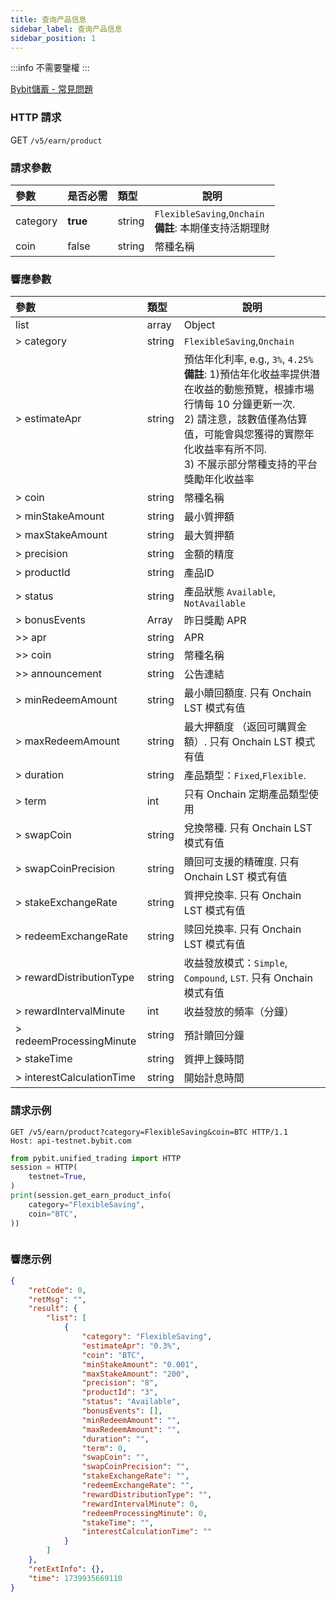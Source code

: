 ```yaml
---
title: 查询产品信息
sidebar_label: 查询产品信息
sidebar_position: 1
---
```

:::info
不需要鑒權
:::

[Bybit儲蓄 - 常見問題](https://www.bybit.com/zh-TW/help-center/article/FAQ-Bybit-Savings)

### HTTP 請求
GET `/v5/earn/product`

### 請求參數
| 參數 | 是否必需 | 類型 | 說明|
|:----- |:-------|:-----|------ |
|category|**true**|string|`FlexibleSaving`,`Onchain` <br/>**備註**: 本期僅支持活期理財|
|coin|false|string|幣種名稱 |

### 響應參數
| 參數 | 類型 | 說明|
|:----- |:-----|----- |
|list|array|Object|
|> category|string |`FlexibleSaving`,`Onchain` |
|> estimateApr|string |預估年化利率, e.g., `3%`, `4.25%`<br/>**備註**: 1)預估年化收益率提供潛在收益的動態預覽，根據市場行情每 10 分鐘更新一次. <br/>2) 請注意，該數值僅為估算值，可能會與您獲得的實際年化收益率有所不同.<br/>3) 不展示部分幣種支持的平台獎勵年化收益率|
|> coin|string |幣種名稱|
|> minStakeAmount|string |最小質押額 |
|> maxStakeAmount|string |最大質押額 |
|> precision|string |金額的精度 |
|> productId|string |產品ID|
|> status|string |產品狀態 `Available`, `NotAvailable`|
|> bonusEvents|Array |昨日獎勵 APR|
|>> apr|string |APR |
|>> coin|string |幣種名稱 |
|>> announcement|string |公告連結 |
|> minRedeemAmount|string |最小贖回額度. 只有 Onchain LST 模式有值 |
|> maxRedeemAmount|string |最大押額度 （返回可購買金額）. 只有 Onchain LST 模式有值 |
|> duration|string |產品類型：`Fixed`,`Flexible`. |
|> term|int |只有 Onchain 定期產品類型使用|
|> swapCoin|string |兌換幣種. 只有 Onchain LST 模式有值 |
|> swapCoinPrecision|string |贖回可支援的精確度. 只有 Onchain LST 模式有值 |
|> stakeExchangeRate|string |質押兌換率. 只有 Onchain LST 模式有值 |
|> redeemExchangeRate|string |赎回兑换率. 只有 Onchain LST 模式有值|
|> rewardDistributionType|string |收益發放模式：`Simple`, `Compound`, `LST`. 只有 Onchain 模式有值 |
|> rewardIntervalMinute|int |收益發放的頻率（分鐘） |
|> redeemProcessingMinute|string |預計贖回分鐘|
|> stakeTime|string |質押上鍊時間|
|> interestCalculationTime|string |開始計息時間|

### 請求示例

<Tabs groupId="programming-languages">
<TabItem value="http" label="HTTP">

```http
GET /v5/earn/product?category=FlexibleSaving&coin=BTC HTTP/1.1
Host: api-testnet.bybit.com
```

</TabItem>
<TabItem value="python" label="Python">

```python
from pybit.unified_trading import HTTP
session = HTTP(
    testnet=True,
)
print(session.get_earn_product_info(
    category="FlexibleSaving",
    coin="BTC",
))
```

</TabItem>

<TabItem value="Node" label="Node.js">

```n4js

```

</TabItem>
</Tabs>

### 響應示例

```json
{
    "retCode": 0,
    "retMsg": "",
    "result": {
        "list": [
            {
                "category": "FlexibleSaving",
                "estimateApr": "0.3%",
                "coin": "BTC",
                "minStakeAmount": "0.001",
                "maxStakeAmount": "200",
                "precision": "8",
                "productId": "3",
                "status": "Available",
                "bonusEvents": [],
                "minRedeemAmount": "",
                "maxRedeemAmount": "",
                "duration": "",
                "term": 0,
                "swapCoin": "",
                "swapCoinPrecision": "",
                "stakeExchangeRate": "",
                "redeemExchangeRate": "",
                "rewardDistributionType": "",
                "rewardIntervalMinute": 0,
                "redeemProcessingMinute": 0,
                "stakeTime": "",
                "interestCalculationTime": ""
            }
        ]
    },
    "retExtInfo": {},
    "time": 1739935669110
}
```
